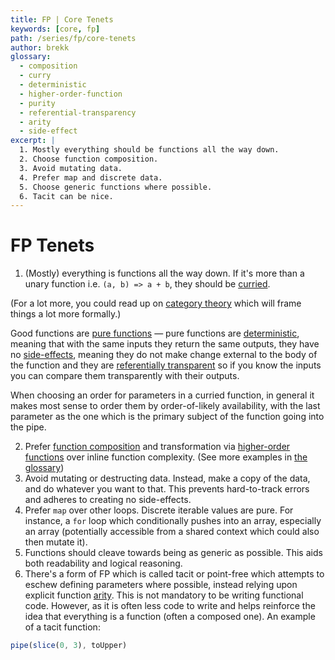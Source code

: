 ```yaml
---
title: FP | Core Tenets
keywords: [core, fp]
path: /series/fp/core-tenets
author: brekk
glossary:
  - composition
  - curry
  - deterministic
  - higher-order-function
  - purity
  - referential-transparency
  - arity
  - side-effect
excerpt: |
  1. Mostly everything should be functions all the way down.
  2. Choose function composition.
  3. Avoid mutating data.
  4. Prefer map and discrete data.
  5. Choose generic functions where possible.
  6. Tacit can be nice.
---
```


# FP Tenets

1. (Mostly) everything is functions all the way down. If it's more than a unary function i.e. `(a, b) => a + b`, they should be [curried].
  
  (For a lot more, you could read up on [category theory] which will frame things a lot more formally.)

  Good functions are [pure functions] &mdash; pure functions are [deterministic], meaning that with the same inputs they return the same outputs, they have no [side-effects], meaning they do not make change external to the body of the function and they are [referentially transparent] so if you know the inputs you can compare them transparently with their outputs.

  When choosing an order for parameters in a curried function, in general it makes most sense to order them by order-of-likely availability, with the last parameter as the one which is the primary subject of the function going into the pipe.

2. Prefer [function composition] and transformation via [higher-order functions] over inline function complexity. (See more examples in [the glossary])
3. Avoid mutating or destructing data. Instead, make a copy of the data, and do whatever you want to that. This prevents hard-to-track errors and adheres to creating no side-effects.
4. Prefer `map` over other loops. Discrete iterable values are pure. For instance, a `for` loop which conditionally pushes into an array, especially an array (potentially accessible from a shared context which could also then mutate it).
5. Functions should cleave towards being as generic as possible. This aids both readability and logical reasoning.
6. There's a form of FP which is called tacit or point-free which attempts to eschew defining parameters where possible, instead relying upon explicit function [arity]. This is not mandatory to be writing functional code. However, as it is often less code to write and helps reinforce the idea that everything is a function (often a composed one). An example of a tacit function:
  ```js
  pipe(slice(0, 3), toUpper)
  ```
[category theory]: //en.wikipedia.org/wiki/Category_Theory
[curried]: /glossary/curry
[deterministic]: /glossary/deterministic
[function composition]: /glossary/composition
[higher-order functions]: /glossary/higher-order-function
[pure functions]: /glossary/pure-function
[referentially transparent]: /glossary/referential-transparency
[the glossary]: /glossary
[side-effects]: /glossary/side-effects
[arity]: /glossary/arity

